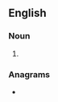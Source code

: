 {{also|tom cats}}
==English==

===Noun===
{{head|en|noun plural form}}

# {{plural of|tomcat|lang=en}}

===Anagrams===
* {{anagrams|en|Cottams}}
